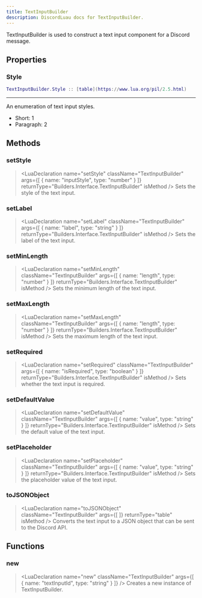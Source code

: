 ```yaml
---
title: TextInputBuilder
description: DiscordLuau docs for TextInputBuilder.
---
```

[//]: # (This file was automatically compiled through the Generator luau code under this repository)
[//]: # (if you want to edit the documentation of discord-luau, please write changes)
[//]: # (to the discord-luau repository itself, we extract the comments from discord-luau and translate)
[//]: # (them into markdown files that Nextra can interpret!)

[//]: # (----- DOCUMENT IMPORTS ----- )


[//]: # (----- DOCUMENT DESCRIPTION ----- )

TextInputBuilder is used to construct a text input component for a Discord message.

[//]: # (----- DOCUMENT PROPERTIES ----- )

## Properties

### Style

 ```lua
 TextInputBuilder.Style :: [table](https://www.lua.org/pil/2.5.html)
```

---
An enumeration of text input styles.

- Short: 1
- Paragraph: 2

[//]: # (----- DOCUMENT METHODS ----- )

## Methods

### setStyle

> <LuaDeclaration name="setStyle" className="TextInputBuilder" args={[ { name: "inputStyle", type: "number" } ]} returnType="Builders.Interface.TextInputBuilder" isMethod />
Sets the style of the text input.
### setLabel

> <LuaDeclaration name="setLabel" className="TextInputBuilder" args={[ { name: "label", type: "string" } ]} returnType="Builders.Interface.TextInputBuilder" isMethod />
Sets the label of the text input.
### setMinLength

> <LuaDeclaration name="setMinLength" className="TextInputBuilder" args={[ { name: "length", type: "number" } ]} returnType="Builders.Interface.TextInputBuilder" isMethod />
Sets the minimum length of the text input.
### setMaxLength

> <LuaDeclaration name="setMaxLength" className="TextInputBuilder" args={[ { name: "length", type: "number" } ]} returnType="Builders.Interface.TextInputBuilder" isMethod />
Sets the maximum length of the text input.
### setRequired

> <LuaDeclaration name="setRequired" className="TextInputBuilder" args={[ { name: "isRequired", type: "boolean" } ]} returnType="Builders.Interface.TextInputBuilder" isMethod />
Sets whether the text input is required.
### setDefaultValue

> <LuaDeclaration name="setDefaultValue" className="TextInputBuilder" args={[ { name: "value", type: "string" } ]} returnType="Builders.Interface.TextInputBuilder" isMethod />
Sets the default value of the text input.
### setPlaceholder

> <LuaDeclaration name="setPlaceholder" className="TextInputBuilder" args={[ { name: "value", type: "string" } ]} returnType="Builders.Interface.TextInputBuilder" isMethod />
Sets the placeholder value of the text input.
### toJSONObject

> <LuaDeclaration name="toJSONObject" className="TextInputBuilder" args={[  ]} returnType="table" isMethod />
Converts the text input to a JSON object that can be sent to the Discord API.

[//]: # (----- DOCUMENT FUNCTIONS ----- )

## Functions

### new

> <LuaDeclaration name="new" className="TextInputBuilder" args={[ { name: "textInputId", type: "string" } ]} />
Creates a new instance of TextInputBuilder.


